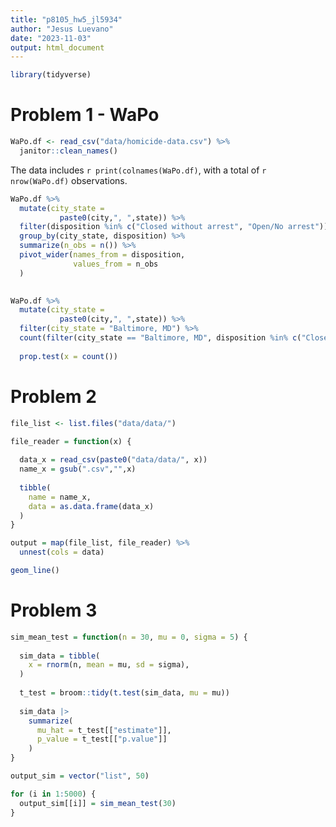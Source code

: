 ```yaml
---
title: "p8105_hw5_jl5934"
author: "Jesus Luevano"
date: "2023-11-03"
output: html_document
---
```


```r
library(tidyverse)
```

# Problem 1 - WaPo

```r
WaPo.df <- read_csv("data/homicide-data.csv") %>%
  janitor::clean_names()
```

The data includes `r print(colnames(WaPo.df)`, with a total of `r nrow(WaPo.df)` observations. 

```r
WaPo.df %>%
  mutate(city_state = 
           paste0(city,", ",state)) %>%
  filter(disposition %in% c("Closed without arrest", "Open/No arrest")) %>%
  group_by(city_state, disposition) %>%
  summarize(n_obs = n()) %>%
  pivot_wider(names_from = disposition,
              values_from = n_obs
  )
  
```

```r
WaPo.df %>%
  mutate(city_state = 
           paste0(city,", ",state)) %>%
  filter(city_state = "Baltimore, MD") %>%
  count(filter(city_state == "Baltimore, MD", disposition %in% c("Closed without arrest", "Open/No arrest")))
  
  prop.test(x = count())
```


# Problem 2

```r
file_list <- list.files("data/data/")

file_reader = function(x) {
  
  data_x = read_csv(paste0("data/data/", x))
  name_x = gsub(".csv","",x)
  
  tibble(
    name = name_x,
    data = as.data.frame(data_x)
  )
}

output = map(file_list, file_reader) %>%
  unnest(cols = data)


```

```r

geom_line()
```


# Problem 3

```r
sim_mean_test = function(n = 30, mu = 0, sigma = 5) {
  
  sim_data = tibble(
    x = rnorm(n, mean = mu, sd = sigma),
  )
  
  t_test = broom::tidy(t.test(sim_data, mu = mu))
  
  sim_data |> 
    summarize(
      mu_hat = t_test[["estimate"]],
      p_value = t_test[["p.value"]]
    )
}

output_sim = vector("list", 50)

for (i in 1:5000) {
  output_sim[[i]] = sim_mean_test(30)
}
```

